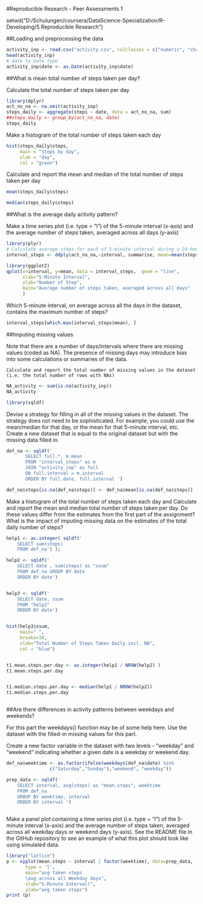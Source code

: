 
#Reproducible Research  -  Peer Assessments 1



setwd("D:/Schulungen/coursera/DataScience-Specialization/R-Developing/5 Reproducible Research")

##Loading and preprocessing the data

```r
activity_inp <- read.csv("activity.csv", colClasses = c("numeric", "character", "numeric"))
head(activity_inp)
# date to date type
activity_inp$date <- as.Date(activity_inp$date) 
```

##What is mean total number of steps taken per day?

Calculate the total number of steps taken per day

```r
library(dplyr)
act_no_na <- na.omit(activity_inp) 
steps_daily <- aggregate(steps ~ date, data = act_no_na, sum)
##steps_daily <- group_by(act_no_na, date)
steps_daily
```

Make a histogram of the total number of steps taken each day

```r
hist(steps_daily$steps, 
     main = "Steps by day", 
     xlab = "day", 
     col = "green")

```

Calculate and report the mean and median of the total number of steps taken per day

```r
mean(steps_daily$steps)

median(steps_daily$steps)

```


##What is the average daily activity pattern?

Make a time series plot (i.e. type = "l") of the 5-minute interval (x-axis) and the average number of steps taken, averaged across all days (y-axis)


```r
library(plyr)
# Calculate average steps for each of 5-minute interval during a 24-hour period
interval_steps <- ddply(act_no_na,~interval, summarise, mean=mean(steps))

library(ggplot2)
qplot(x=interval, y=mean, data = interval_steps,  geom = "line",
      xlab="5-Minute Interval",
      ylab="Number of Step",
      main="Average number of steps taken, averaged across all days"
      )

```

Which 5-minute interval, on average across all the days in the dataset, contains the maximum number of steps?

```r
interval_steps[which.max(interval_steps$mean), ]
```



##Imputing missing values

Note that there are a number of days/intervals where there are missing values (coded as NA). The presence of missing days may introduce bias into some calculations or summaries of the data.

    Calculate and report the total number of missing values in the dataset (i.e. the total number of rows with NAs)
    
```r
NA_activity <- sum(is.na(activity_inp))
NA_activity

library(sqldf)

```

Devise a strategy for filling in all of the missing values in the dataset. The strategy does not need to be sophisticated. For example, you could use the mean/median for that day, or the mean for that 5-minute interval, etc.
Create a new dataset that is equal to the original dataset but with the missing data filled in.
    
    
```r


def_na <- sqldf('  
       SELECT full.*, m.mean
       FROM "interval_steps" as m
       JOIN "activity_inp" as full
       ON full.interval = m.interval 
       ORDER BY full.date, full.interval ') 

def_na$steps[is.na(def_na$steps)] <- def_na$mean[is.na(def_na$steps)]
```    

Make a histogram of the total number of steps taken each day and Calculate and report the mean and median total number of steps taken per day. Do these values differ from the estimates from the first part of the assignment? What is the impact of imputing missing data on the estimates of the total daily number of steps?


```r

help1 <- as.integer( sqldf(' 
    SELECT sum(steps)  
    FROM def_na') );

help2 <- sqldf(' 
    SELECT date , sum(steps) as "ssum" 
    FROM def_na GROUP BY date 
    ORDER BY date') 


help3 <- sqldf('   
    SELECT date, ssum 
    FROM "help2"
    ORDER BY date') 


hist(help3$ssum, 
     main=" ",
     breaks=10,
     xlab="Total Number of Steps Taken Daily incl. NA",
     col = "blue")


t1.mean.steps.per.day <- as.integer(help1 / NROW(help2) )
t1.mean.steps.per.day


t1.median.steps.per.day <- median(help1 / NROW(help2))
t1.median.steps.per.day



```


##Are there differences in activity patterns between weekdays and weekends?

For this part the weekdays() function may be of some help here. Use the dataset with the filled-in missing values for this part.

Create a new factor variable in the dataset with two levels - "weekday" and "weekend" indicating whether a given date is a weekday or weekend day.




```r

def_na$weektime <- as.factor(ifelse(weekdays(def_na$date) %in% 
                c("Saturday","Sunday"),"weekend", "weekday"))

prep_data <- sqldf('   
    SELECT interval, avg(steps) as "mean.steps", weektime
    FROM def_na
    GROUP BY weektime, interval
    ORDER BY interval ')



```



Make a panel plot containing a time series plot (i.e. type = "l") of the 5-minute interval (x-axis) and the average number of steps taken, averaged across all weekday days or weekend days (y-axis). See the README file in the GitHub repository to see an example of what this plot should look like using simulated data.


```r

library("lattice")
p <- xyplot(mean.steps ~ interval | factor(weektime), data=prep_data, 
       type = 'l',
       main="avg taken steps 
       \avg across all Weekday days",
       xlab="5-Minute Interval)",
       ylab="avg taken steps")
print (p)  


```
